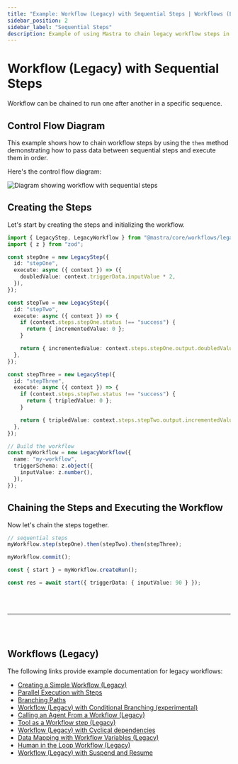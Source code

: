 ```yaml
---
title: "Example: Workflow (Legacy) with Sequential Steps | Workflows (Legacy) | Mastra Docs"
sidebar_position: 2
sidebar_label: "Sequential Steps"
description: Example of using Mastra to chain legacy workflow steps in a specific sequence, passing data between them.
---
```



# Workflow (Legacy) with Sequential Steps

Workflow can be chained to run one after another in a specific sequence.

## Control Flow Diagram

This example shows how to chain workflow steps by using the `then` method demonstrating how to pass data between sequential steps and execute them in order.

Here's the control flow diagram:

<img
  src="/sequential-chains.png"
  alt="Diagram showing workflow with sequential steps"
  width={600}
/>

## Creating the Steps

Let's start by creating the steps and initializing the workflow.

```ts showLineNumbers copy
import { LegacyStep, LegacyWorkflow } from "@mastra/core/workflows/legacy";
import { z } from "zod";

const stepOne = new LegacyStep({
  id: "stepOne",
  execute: async ({ context }) => ({
    doubledValue: context.triggerData.inputValue * 2,
  }),
});

const stepTwo = new LegacyStep({
  id: "stepTwo",
  execute: async ({ context }) => {
    if (context.steps.stepOne.status !== "success") {
      return { incrementedValue: 0 };
    }

    return { incrementedValue: context.steps.stepOne.output.doubledValue + 1 };
  },
});

const stepThree = new LegacyStep({
  id: "stepThree",
  execute: async ({ context }) => {
    if (context.steps.stepTwo.status !== "success") {
      return { tripledValue: 0 };
    }

    return { tripledValue: context.steps.stepTwo.output.incrementedValue * 3 };
  },
});

// Build the workflow
const myWorkflow = new LegacyWorkflow({
  name: "my-workflow",
  triggerSchema: z.object({
    inputValue: z.number(),
  }),
});
```

## Chaining the Steps and Executing the Workflow

Now let's chain the steps together.

```ts showLineNumbers copy
// sequential steps
myWorkflow.step(stepOne).then(stepTwo).then(stepThree);

myWorkflow.commit();

const { start } = myWorkflow.createRun();

const res = await start({ triggerData: { inputValue: 90 } });
```

<br />
<br />
<hr className="dark:border-[#404040] border-gray-300" />
<br />
<br />
<GithubLink
  link={
    "https://github.com/mastra-ai/mastra/blob/main/examples/basics/workflows-legacy/workflow-with-sequential-steps"
  }
/>

## Workflows (Legacy)

The following links provide example documentation for legacy workflows:

- [Creating a Simple Workflow (Legacy)](/examples/workflows_legacy/creating-a-workflow)
- [Parallel Execution with Steps](/examples/workflows_legacy/parallel-steps)
- [Branching Paths](/examples/workflows_legacy/branching-paths)
- [Workflow (Legacy) with Conditional Branching (experimental)](/examples/workflows_legacy/conditional-branching)
- [Calling an Agent From a Workflow (Legacy)](/examples/workflows_legacy/calling-agent)
- [Tool as a Workflow step (Legacy)](/examples/workflows_legacy/using-a-tool-as-a-step)
- [Workflow (Legacy) with Cyclical dependencies](/examples/workflows_legacy/cyclical-dependencies)
- [Data Mapping with Workflow Variables (Legacy)](/examples/workflows_legacy/workflow-variables)
- [Human in the Loop Workflow (Legacy)](/examples/workflows_legacy/human-in-the-loop)
- [Workflow (Legacy) with Suspend and Resume](/examples/workflows_legacy/suspend-and-resume)
